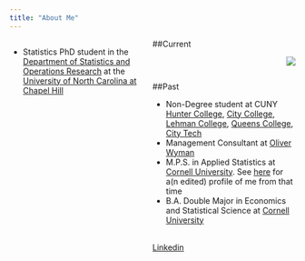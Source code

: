 ```yaml
---
title: "About Me"
---
```


<style>
.column-left{
  float: left;
  width: 50%;
  text-align: left;
}

.column-right{
  float: right;
  width: 45%;
  text-align: right;
}
</style>


##Current
<div class="column-left">
- Statistics PhD student in the [Department of Statistics and Operations Research](http://stat-or.unc.edu) at the [University of North Carolina at Chapel Hill](http://www.unc.edu)
</div>

<div class="column-right">
![](gov island headshot2.jpg)
</div>

<div class="column-left">
##Past

- Non-Degree student at CUNY [Hunter College](http://www.hunter.cuny.edu), [City College](http://www.ccny.cuny.edu), [Lehman College](http://Lehman.cuny.edu), [Queens College](http://www.qc.cuny.edu), [City Tech](http://www.citytech.cuny.edu)
- Management Consultant at [Oliver Wyman](http://oliverwyman.com)
- M.P.S. in Applied Statistics at [Cornell University](https://cornell.edu). See [here](https://stat.cornell.edu/news/student-profiles/benjamin-leinwand-statistical-science-mps-and-ugrad-alum) for a(n edited) profile of me from that time
- B.A. Double Major in Economics and Statistical Science at [Cornell University](http://cornell.edu) <br />
<br />

 <p> 
[Linkedin](https://www.linkedin.com/in/benjamin-leinwand-b1415033)
 </p> 
 
</div>



      
        
          
            
